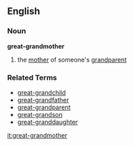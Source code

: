 ==English==
===Noun===
'''great-grandmother'''

# the [[mother]] of someone's [[grandparent]]

===Related Terms===
*[[great-grandchild]]
*[[great-grandfather]]
*[[great-grandparent]]
*[[great-grandson]]
*[[great-granddaughter]]

[[it:great-grandmother]]